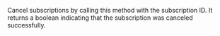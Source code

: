 
Cancel subscriptions by calling this method with the subscription ID. It returns a boolean indicating
that the subscription was canceled successfully. <CreditCost network="evm" method="eth_unsubscribe" />
